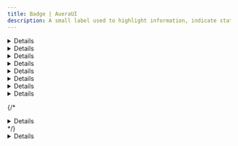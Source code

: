 ```yaml
---
title: Badge | AueraUI
description: A small label used to highlight information, indicate status, or display counts.
---
```

 
<DetailCard description='A small label used to highlight information, indicate status, or display counts.'/>

<Details>
<BadgeDemo />
</Details>

<Details id='examples'>
<HeaderLabel id='examples'>Examples</HeaderLabel>
</Details>

<Details id='color-variants'>
<HeaderLabel id='color-variants'>Color Variants</HeaderLabel>
</Details>

<Details id='solid-variants'>
  <HeaderLabel id='solid-variants' as='h3'>Solid Variants</HeaderLabel>
  <p className='text'>
    Solid badges have a filled background and are great for indicating strong emphasis. 
    Use them for primary labels, status indicators, or categories.
  </p>
  <SolidVariantsBadge />
</Details>

<Details id='outline-variants'>
  <HeaderLabel id='outline-variants' as='h3'>Outline Variants</HeaderLabel>
  <p className='text'>
    Outline badges have a transparent background with a colored border. 
    They are useful for subtle indications, tags, or less prominent labels.
  </p>
  <OutlineVariantsBadge />
</Details>

<Details id='soft-variants'>
  <HeaderLabel id='soft-variants' as='h3'>Soft Variants</HeaderLabel>
  <p className='text'>
    Soft badges feature a light background with soft colors, making them perfect for 
    non-intrusive labels, such as filtering options or additional metadata.
  </p>
  <SoftVariantsBadge />
</Details>

<Details id='with-status-badge'>
  <HeaderLabel id='with-status-badge'>With Status Badge</HeaderLabel>
  <p className='text'>
    Status badges include small indicators like dots to signify availability, 
    activity, or alerts. Ideal for chat apps, dashboards, and user lists.
  </p>
  <BadgeWithIndicator />
</Details>

<Details id='notification-&-counts'>
  <HeaderLabel id='notification-&-counts'>Notifications & Counts</HeaderLabel>
  <p className='text'>
    These badges display numeric indicators for notifications, messages, or updates.
  </p>
  <NotificationBadge />
</Details>


{/* <Details id='positioned-badge'>
<HeaderLabel id='positioned-badge'>Positioned Badge</HeaderLabel>
<p className='text'>.</p>
<PositionedBadge />
</Details> */}

<Details id='api-reference'>
<HeaderLabel id='api-reference'>API Reference</HeaderLabel>
<APITable reference={badgeRef} />
</Details>